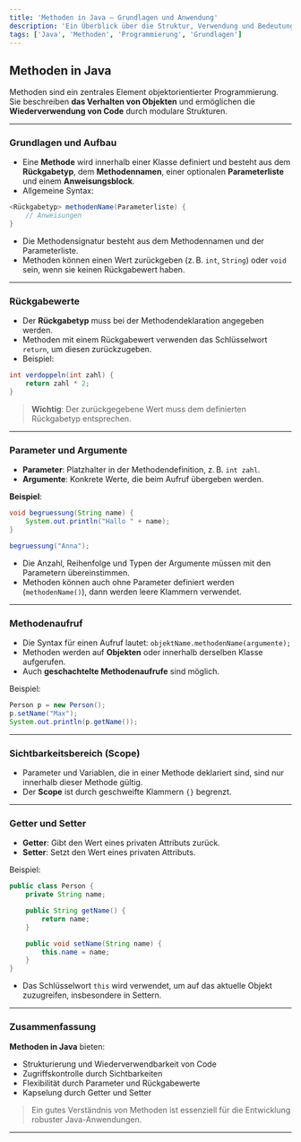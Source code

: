 ```yaml
---
title: 'Methoden in Java – Grundlagen und Anwendung'
description: 'Ein Überblick über die Struktur, Verwendung und Bedeutung von Methoden in der Programmiersprache Java.'
tags: ['Java', 'Methoden', 'Programmierung', 'Grundlagen']
---
```


## Methoden in Java

Methoden sind ein zentrales Element objektorientierter Programmierung. Sie beschreiben **das Verhalten von Objekten** und ermöglichen die **Wiederverwendung von Code** durch modulare Strukturen.

---

### Grundlagen und Aufbau

- Eine **Methode** wird innerhalb einer Klasse definiert und besteht aus dem **Rückgabetyp**, dem **Methodennamen**, einer optionalen **Parameterliste** und einem **Anweisungsblock**.
- Allgemeine Syntax:

```java
<Rückgabetyp> methodenName(Parameterliste) {
    // Anweisungen
}
```

- Die Methodensignatur besteht aus dem Methodennamen und der Parameterliste.
- Methoden können einen Wert zurückgeben (z. B. `int`, `String`) oder `void` sein, wenn sie keinen Rückgabewert haben.

---

### Rückgabewerte

- Der **Rückgabetyp** muss bei der Methodendeklaration angegeben werden.
- Methoden mit einem Rückgabewert verwenden das Schlüsselwort `return`, um diesen zurückzugeben.
- Beispiel:

```java
int verdoppeln(int zahl) {
    return zahl * 2;
}
```

> **Wichtig**: Der zurückgegebene Wert muss dem definierten Rückgabetyp entsprechen.

---

### Parameter und Argumente

- **Parameter**: Platzhalter in der Methodendefinition, z. B. `int zahl`.
- **Argumente**: Konkrete Werte, die beim Aufruf übergeben werden.

**Beispiel**:

```java
void begruessung(String name) {
    System.out.println("Hallo " + name);
}

begruessung("Anna");
```

- Die Anzahl, Reihenfolge und Typen der Argumente müssen mit den Parametern übereinstimmen.
- Methoden können auch ohne Parameter definiert werden (`methodenName()`), dann werden leere Klammern verwendet.

---

### Methodenaufruf

- Die Syntax für einen Aufruf lautet: `objektName.methodenName(argumente);`
- Methoden werden auf **Objekten** oder innerhalb derselben Klasse aufgerufen.
- Auch **geschachtelte Methodenaufrufe** sind möglich.

Beispiel:

```java
Person p = new Person();
p.setName("Max");
System.out.println(p.getName());
```

---

### Sichtbarkeitsbereich (Scope)

- Parameter und Variablen, die in einer Methode deklariert sind, sind nur innerhalb dieser Methode gültig.
- Der **Scope** ist durch geschweifte Klammern `{}` begrenzt.

---

### Getter und Setter

- **Getter**: Gibt den Wert eines privaten Attributs zurück.
- **Setter**: Setzt den Wert eines privaten Attributs.

Beispiel:

```java
public class Person {
    private String name;

    public String getName() {
        return name;
    }

    public void setName(String name) {
        this.name = name;
    }
}
```

- Das Schlüsselwort `this` wird verwendet, um auf das aktuelle Objekt zuzugreifen, insbesondere in Settern.

---

### Zusammenfassung

**Methoden in Java** bieten:

- Strukturierung und Wiederverwendbarkeit von Code
- Zugriffskontrolle durch Sichtbarkeiten
- Flexibilität durch Parameter und Rückgabewerte
- Kapselung durch Getter und Setter

> Ein gutes Verständnis von Methoden ist essenziell für die Entwicklung robuster Java-Anwendungen.

---